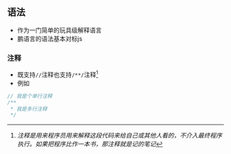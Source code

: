 ## 语法
+ 作为一门简单的玩具级解释语言
+ 鹏语言的语法基本对标js
### 注释
+ 既支持`//`注释也支持`/**/`注释[^ps1]
+ 例如
```ts
// 我是个单行注释
/**
 * 我是多行注释
 */
```
[^ps1]: *注释是用来程序员用来解释这段代码来给自己或其他人看的，不介入最终程序执行。如果把程序比作一本书，那注释就是记的笔记*